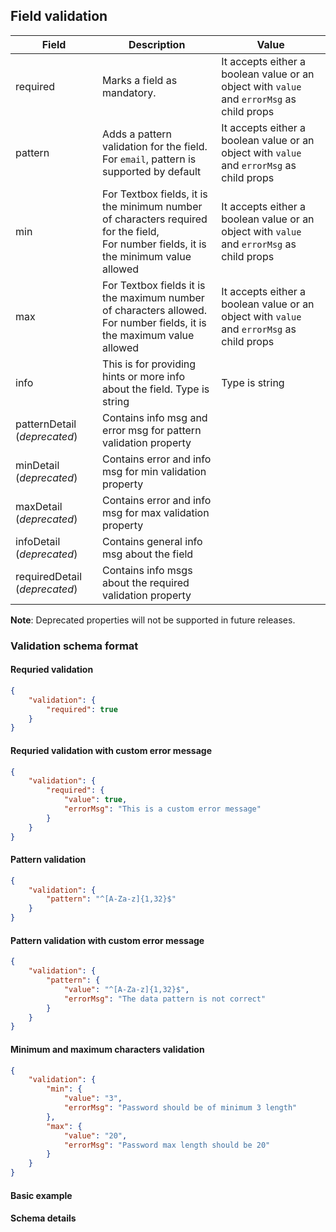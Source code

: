 ## Field validation

| Field          | Description                                                                                                                                 | Value |
| -------------- | ------------------------------------------------------------------------------------------------------------------------------------------- |-------|
| required       | Marks a field as mandatory.                                                                                                |It accepts either a boolean value or an object with `value` and `errorMsg` as child props|
| pattern        | Adds a pattern validation for the field. For `email`, pattern is supported by default                                                       |It accepts either a boolean value or an object with `value` and `errorMsg` as child props|
| min            | For Textbox fields, it is the minimum number of characters required for the field, <br/> For number fields, it is the minimum value allowed |It accepts either a boolean value or an object with `value` and `errorMsg` as child props|
| max            | For Textbox fields it is the maximum number of characters allowed. <br/> For number fields, it is the maximum value allowed                 |It accepts either a boolean value or an object with `value` and `errorMsg` as child props|
| info           | This is for providing hints or more info about the field. Type is string | Type is string |
| patternDetail (_deprecated_)  | Contains info msg and error msg for pattern validation property                                                                             ||
| minDetail (_deprecated_)      | Contains error and info msg for min validation property                                                                                     ||
| maxDetail (_deprecated_)     | Contains error and info msg for max validation property                                                                                     ||
| infoDetail (_deprecated_)    | Contains general info msg about the field                                                                                                   ||
| requiredDetail (_deprecated_)| Contains info msgs about the required validation property ||


**Note**: Deprecated properties will not be supported in future releases.

### Validation schema format

#### Requried validation
```json
{
    "validation": {
        "required": true
    }
}
```
#### Requried validation with custom error message
```json
{
    "validation": {
        "required": {
            "value": true,
            "errorMsg": "This is a custom error message"
        }
    }
}
```

#### Pattern validation
```json
{
    "validation": {
        "pattern": "^[A-Za-z]{1,32}$"
    }
}
```
#### Pattern validation with custom error message
```json
{
    "validation": {
        "pattern": {
            "value": "^[A-Za-z]{1,32}$",
            "errorMsg": "The data pattern is not correct"
        }
    }
}
```

#### Minimum and maximum characters validation
```json
{
    "validation": {
        "min": {
            "value": "3",
            "errorMsg": "Password should be of minimum 3 length"
        },
        "max": {
            "value": "20",
            "errorMsg": "Password max length should be 20"
        }
    }
}
```

#### Basic example


<Form schema={schema} />

#### Schema details


<SchemaViewer value={schema} />
